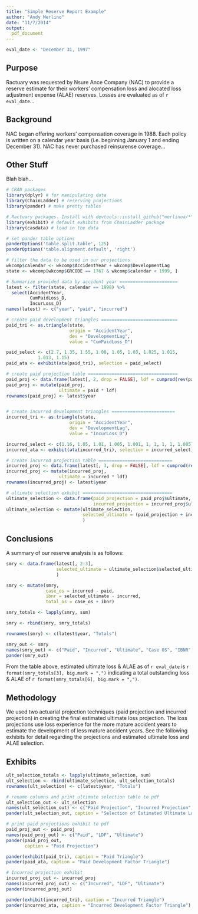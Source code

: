 ```yaml
---
title: "Simple Reserve Report Example"
author: "Andy Merlino"
date: "11/7/2014"
output: 
  pdf_document
---
```

\begin{abstract}
This document demonstrates how a very simple actuarial reserve report could be created using R.  This document is only for display purposes.  It was created using insurance loss data freely available on the CAS website.  This report could be greatly improved by having better documentation for the relationships among tables.  I am just getting started with \LaTeX\ and will have more clearly documented reports in subsequent examples.
\end{abstract}

```r
eval_date <- "December 31, 1997"
```
## Purpose

Ractuary was requested by Nsure Ance Company (NAC) to provide a reserve estimate for their workers' compensation loss and alocated loss adjustment expense (ALAE) reserves.  Losses are evaluated as of `r eval_date`... 

## Background

NAC began offering workers' compensation coverage in 1988.  Each policy is written on a calendar year basis (i.e. beginning January 1 and ending December 31).  NAC has never purchased reinsurense coverage...

## Other Stuff

Blah blah...

\pagebreak

```r
# CRAN packages
library(dplyr) # for manipulating data
library(ChainLadder) # reserving projections
library(pander) # make pretty tables

# Ractuary packages. Install with devtools::install_github("merlinoa/*")
library(exhibit) # default exhibits from ChainLadder package
library(casdata) # load in the data

# set pander table options
panderOptions('table.split.table', 125)
panderOptions('table.alignment.default', 'right')
```

```r
# filter the data to be used in our projections
wkcomp$calendar <- wkcomp$AccidentYear + wkcomp$DevelopmentLag
state <- wkcomp[wkcomp$GRCODE == 1767 & wkcomp$calendar < 1999, ]
```

```r
# Summarize provided data by accident year ======================
latest <- filter(state, calendar == 1998) %>% 
  select(AccidentYear,
         CumPaidLoss_D,
         IncurLoss_D)
names(latest) <- c("year", "paid", "incurred")

# create paid development triangles =============================
paid_tri <- as.triangle(state, 
                        origin = "AccidentYear", 
                        dev = "DevelopmentLag",
                        value = "CumPaidLoss_D")

paid_select <- c(2.7, 1.35, 1.55, 1.08, 1.05, 1.03, 1.025, 1.015, 
            1.013, 1.15)
paid_ata <- exhibit(ata(paid_tri), selection = paid_select)

# create paid projection table ==================================
paid_proj <- data.frame(latest[, 2, drop = FALSE], ldf = cumprod(rev(paid_select)))
paid_proj <- mutate(paid_proj, 
                    ultimate = paid * ldf)
rownames(paid_proj) <- latest$year


# create incurred development triangles ========================
incurred_tri <- as.triangle(state, 
                        origin = "AccidentYear", 
                        dev = "DevelopmentLag",
                        value = "IncurLoss_D")

incurred_select <- c(1.16, 1.05, 1.01, 1.005, 1.001, 1, 1, 1, 1, 1.005)
incurred_ata <- exhibit(ata(incurred_tri), selection = incurred_select)

# create incurred projection table ============================
incurred_proj <- data.frame(latest[, 3, drop = FALSE], ldf = cumprod(rev(incurred_select)))
incurred_proj <- mutate(incurred_proj, 
                    ultimate = incurred * ldf)
rownames(incurred_proj) <- latest$year

# ultimate selection exhibit ==================================
ultimate_selection <- data.frame(paid_projection = paid_proj$ultimate,
                                 incurred_projection = incurred_proj$ultimate)
ultimate_selection <- mutate(ultimate_selection,
                             selected_ultimate = (paid_projection + incurred_projection) / 2
                             )
```

## Conclusions

A summary of our reserve analysis is as follows:

```r
smry <- data.frame(latest[, 2:3], 
                   selected_ultimate = ultimate_selection$selected_ultimate
                   )

smry <- mutate(smry, 
               case_os = incurred - paid,
               ibnr = selected_ultimate - incurred,
               total_os = case_os + ibnr)

smry_totals <- lapply(smry, sum)

smry <- rbind(smry, smry_totals)

rownames(smry) <- c(latest$year, "Totals")

smry_out <- smry
names(smry_out) <- c("Paid", "Incurred", "Ultimate", "Case OS", "IBNR", "Total OS")
pander(smry_out)
```

From the table above, estimated ultimate loss & ALAE as of `r eval_date` is `r format(smry_totals[3], big.mark = ",")` indicating a total outstanding loss & ALAE of `r format(smry_totals[6], big.mark = ",")`.

## Methodology

We used two actuarial projection techniques (paid projection and incurred projection) in creating the final estimated ultimate loss projection.  The loss projections use loss experience for the more mature accident years to estimate the development of less mature accident years. See the following exhibits for detail regarding the projections and estimated ultimate loss and ALAE selection.

\pagebreak

## Exhibits

```r
ult_selection_totals <- lapply(ultimate_selection, sum)
ult_selection <- rbind(ultimate_selection, ult_selection_totals)
rownames(ult_selection) <- c(latest$year, "Totals")

# rename columns and print ultimate selection table to pdf
ult_selection_out <- ult_selection
names(ult_selection_out) <- c("Paid Projection", "Incurred Projection", "Selected Ultimate")
pander(ult_selection_out, caption = "Selection of Estimated Ultimate Loss & ALAE")
```

\pagebreak

```r
# print paid projections exhibit to pdf
paid_proj_out <- paid_proj
names(paid_proj_out) <- c("Paid", "LDF", "Ultimate")
pander(paid_proj_out,
       caption = "Paid Projection")
```

\pagebreak

```r
pander(exhibit(paid_tri), caption = "Paid Triangle")
pander(paid_ata, caption = "Paid Development Factor Triangle")
```

\pagebreak

```r
# Incurred projection exhibit
incurred_proj_out <- incurred_proj
names(incurred_proj_out) <- c("Incurred", "LDF", "Ultimate")
pander(incurred_proj_out)
```

\pagebreak

```r
pander(exhibit(incurred_tri), caption = "Incurred Triangle")
pander(incurred_ata, caption = "Incurred Development Factor Triangle")
```